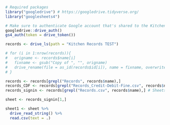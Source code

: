 
```r
# Required packages
library("googledrive") # https://googledrive.tidyverse.org/
library("googlesheets4")

# Make sure to authenticate Google account that's shared to the Kitchen Records folder
googledrive::drive_auth()
gs4_auth(token = drive_token())
```

```r
records <- drive_ls(path = "Kitchen Records TEST")

# for (i in 1:nrow(records)){
#   origname <- records$name[i]
#   fixname <- gsub("Copy of ", "", origname)
#   drive_rename(file = as_id(records$id[i]), name = fixname, overwrite = T)
# }
```

```r
records <- records[grepl("Records", records$name),]
records_CDF <- records[grepl("Records_Credit-Debit-Fine.csv", records$name),] # CDF = Credit_Debit_Fine
records_signin <- records[grepl("Records.csv", records$name),] # Sheets with times
```

```r
sheet <- records_signin[1,]

sheet1 <- sheet %>%
  drive_read_string() %>%
  read.csv(text = .)
```

